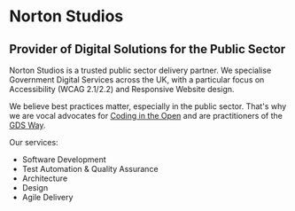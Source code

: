 
# Norton Studios
## Provider of Digital Solutions for the Public Sector

Norton Studios is a trusted public sector delivery partner. We specialise Government Digital Services across the UK, with a particular focus on Accessibility (WCAG 2.1/2.2) and Responsive Website design.

We believe best practices matter, especially in the public sector. That's why we are vocal advocates for [Coding in the Open](https://www.gov.uk/service-manual/service-standard/point-12-make-new-source-code-open) and are practitioners of the [GDS Way](https://gds-way.digital.cabinet-office.gov.uk/standards/programming-languages.html#programming-languages).

Our services:

- Software Development
- Test Automation & Quality Assurance
- Architecture
- Design
- Agile Delivery

